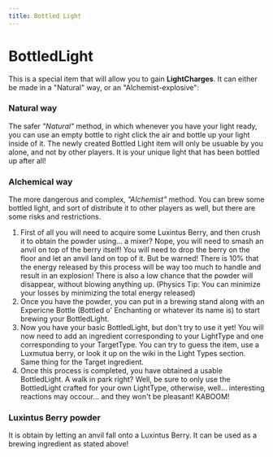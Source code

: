 ```yaml
---
title: Bottled Light
---
```


# BottledLight <Asset location="lightwithin:item/bottled_light" title="Bottled Light"/>
This is a special item that will allow you to gain **LightCharges**. It can either be made in a "Natural" way, or an "Alchemist-explosive":

### Natural way
The safer *"Natural"* method, in which whenever you have your light ready, you can use an empty bottle to right click the air and bottle up your light inside of it. The newly created Bottled Light item will only be usuable by you alone, and not by other players. It is your unique light that has been bottled up after all!

### Alchemical way
The more dangerous and complex, *"Alchemist"* method. You can brew some bottled light, and sort of distribute it to other players as well, but there are some risks and restrictions.
1. First of all you will need to acquire some Luxintus Berry, and then crush it to obtain the powder using... a mixer? Nope, you will need to smash an anvil on top of the berry itself! You will need to drop the berry on the floor and let an anvil land on top of it. But be warned! There is 10% that the energy released by this process will be way too much to handle and result in an explosion! There is also a low chance that the powder will disappear, without blowing anything up. (Physics Tip: You can minimize your losses by minimizing the total energy released)
2. Once you have the powder, you can put in a brewing stand along with an Expericne Bottle (Bottled o' Enchanting or whatever its name is) to start brewing your BottledLight.
3. Now you have your basic BottledLight, but don't try to use it yet! You will now need to add an ingredient corresponding to your LightType and one corresponding to your TargetType. You can try to guess the item, use a Luxmutua berry, or look it up on the wiki in the Light Types section. Same thing for the Target ingredient.
4. Once this process is completed, you have obtained a usable BottledLight. A walk in park right? Well, be sure to only use the BottledLight crafted for your own LightType, otherwise, well... interesting reactions may occour... and they won't be pleasant! KABOOM!

### Luxintus Berry powder
It is obtain by letting an anvil fall onto a Luxintus Berry. It can be used as a brewing ingredient as stated above!
